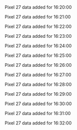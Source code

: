 Pixel 27 data added for 16:20:00

Pixel 27 data added for 16:21:00

Pixel 27 data added for 16:22:00

Pixel 27 data added for 16:23:00

Pixel 27 data added for 16:24:00

Pixel 27 data added for 16:25:00

Pixel 27 data added for 16:26:00

Pixel 27 data added for 16:27:00

Pixel 27 data added for 16:28:00

Pixel 27 data added for 16:29:00

Pixel 27 data added for 16:30:00

Pixel 27 data added for 16:31:00

Pixel 27 data added for 16:32:00

